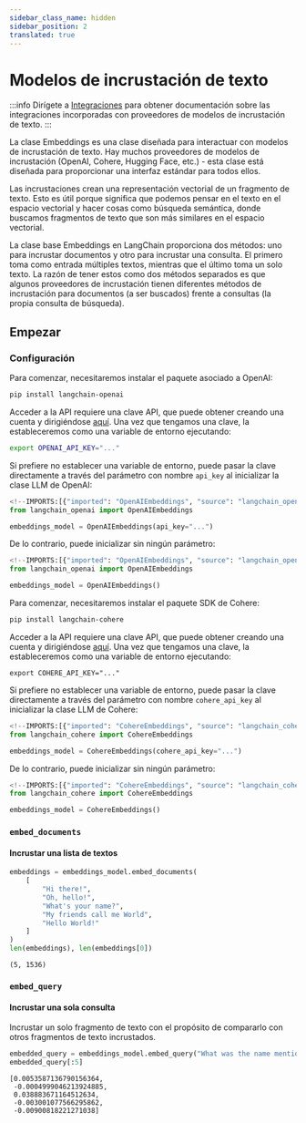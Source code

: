 ```yaml
---
sidebar_class_name: hidden
sidebar_position: 2
translated: true
---
```


# Modelos de incrustación de texto

:::info
Dirígete a [Integraciones](/docs/integrations/text_embedding/) para obtener documentación sobre las integraciones incorporadas con proveedores de modelos de incrustación de texto.
:::

La clase Embeddings es una clase diseñada para interactuar con modelos de incrustación de texto. Hay muchos proveedores de modelos de incrustación (OpenAI, Cohere, Hugging Face, etc.) - esta clase está diseñada para proporcionar una interfaz estándar para todos ellos.

Las incrustaciones crean una representación vectorial de un fragmento de texto. Esto es útil porque significa que podemos pensar en el texto en el espacio vectorial y hacer cosas como búsqueda semántica, donde buscamos fragmentos de texto que son más similares en el espacio vectorial.

La clase base Embeddings en LangChain proporciona dos métodos: uno para incrustar documentos y otro para incrustar una consulta. El primero toma como entrada múltiples textos, mientras que el último toma un solo texto. La razón de tener estos como dos métodos separados es que algunos proveedores de incrustación tienen diferentes métodos de incrustación para documentos (a ser buscados) frente a consultas (la propia consulta de búsqueda).

## Empezar

### Configuración


<Tabs>
  <TabItem value="openai" label="OpenAI" default>
Para comenzar, necesitaremos instalar el paquete asociado a OpenAI:

```bash
pip install langchain-openai
```

Acceder a la API requiere una clave API, que puede obtener creando una cuenta y dirigiéndose [aquí](https://platform.openai.com/account/api-keys). Una vez que tengamos una clave, la estableceremos como una variable de entorno ejecutando:

```bash
export OPENAI_API_KEY="..."
```

Si prefiere no establecer una variable de entorno, puede pasar la clave directamente a través del parámetro con nombre `api_key` al inicializar la clase LLM de OpenAI:

```python
<!--IMPORTS:[{"imported": "OpenAIEmbeddings", "source": "langchain_openai", "docs": "https://api.python.langchain.com/en/latest/embeddings/langchain_openai.embeddings.base.OpenAIEmbeddings.html", "title": "Text embedding models"}]-->
from langchain_openai import OpenAIEmbeddings

embeddings_model = OpenAIEmbeddings(api_key="...")
```

De lo contrario, puede inicializar sin ningún parámetro:

```python
<!--IMPORTS:[{"imported": "OpenAIEmbeddings", "source": "langchain_openai", "docs": "https://api.python.langchain.com/en/latest/embeddings/langchain_openai.embeddings.base.OpenAIEmbeddings.html", "title": "Text embedding models"}]-->
from langchain_openai import OpenAIEmbeddings

embeddings_model = OpenAIEmbeddings()
```

  </TabItem>
  <TabItem value="cohere" label="Cohere">

Para comenzar, necesitaremos instalar el paquete SDK de Cohere:

```bash
pip install langchain-cohere
```

Acceder a la API requiere una clave API, que puede obtener creando una cuenta y dirigiéndose [aquí](https://dashboard.cohere.com/api-keys). Una vez que tengamos una clave, la estableceremos como una variable de entorno ejecutando:

```shell
export COHERE_API_KEY="..."
```

Si prefiere no establecer una variable de entorno, puede pasar la clave directamente a través del parámetro con nombre `cohere_api_key` al inicializar la clase LLM de Cohere:

```python
<!--IMPORTS:[{"imported": "CohereEmbeddings", "source": "langchain_cohere", "docs": "https://api.python.langchain.com/en/latest/embeddings/langchain_cohere.embeddings.CohereEmbeddings.html", "title": "Text embedding models"}]-->
from langchain_cohere import CohereEmbeddings

embeddings_model = CohereEmbeddings(cohere_api_key="...")
```

De lo contrario, puede inicializar sin ningún parámetro:

```python
<!--IMPORTS:[{"imported": "CohereEmbeddings", "source": "langchain_cohere", "docs": "https://api.python.langchain.com/en/latest/embeddings/langchain_cohere.embeddings.CohereEmbeddings.html", "title": "Text embedding models"}]-->
from langchain_cohere import CohereEmbeddings

embeddings_model = CohereEmbeddings()
```

  </TabItem>
</Tabs>

### `embed_documents`

#### Incrustar una lista de textos

```python
embeddings = embeddings_model.embed_documents(
    [
        "Hi there!",
        "Oh, hello!",
        "What's your name?",
        "My friends call me World",
        "Hello World!"
    ]
)
len(embeddings), len(embeddings[0])
```

```output
(5, 1536)
```

### `embed_query`

#### Incrustar una sola consulta

Incrustar un solo fragmento de texto con el propósito de compararlo con otros fragmentos de texto incrustados.

```python
embedded_query = embeddings_model.embed_query("What was the name mentioned in the conversation?")
embedded_query[:5]
```

```output
[0.0053587136790156364,
 -0.0004999046213924885,
 0.038883671164512634,
 -0.003001077566295862,
 -0.00900818221271038]
```
